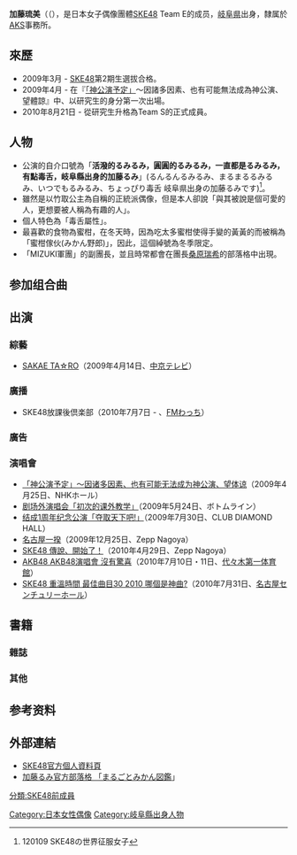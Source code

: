 {{Infobox AKB48 member
|名稱 = 加藤琉美
|圖像 = 
|日文原名 = 加藤 るみ
|假名 = かとう るみ
|羅馬拼音 = Kato Rumi
|暱稱 = {{lang|ja|るみ}}<br>{{lang|ja|みかん}}
|國籍 = {{JPN}}
|生年 = 1995
|生月 = 3
|生日 = 9
|出身地點 = {{JPN}}[[岐阜縣|岐阜縣]]
|身高 = 153cm
|血型 = B型
|出道作品 =
|出道日期 = 2009年4月25日
|加入時期 = 第2期
|經紀公司 = [[AKS|AKS]]
|所屬團體 = [[SKE48|SKE48]]
|所屬隊伍 = Team E
|兼任隊伍 = 
|前屬隊伍 = 研究生<br>→Team S<br>→Team KII 
|選拔次數 = 
|第一屆總選舉排名 = 
|第二屆總選舉排名 = 
|第三屆總選舉排名 = 未入圍
|第四屆總選舉排名 = 未入圍
|第五屆總選舉排名 = 未入圍
|相關團體 = 
|官方網站 = http://www.ske48.co.jp/profile/?id=kato_rumi 官網個人介紹頁
}}

'''加藤琉美'''（{{lang-ja|''' 加藤るみ'''}}（{{bd|1995年|3月9日}}），是日本女子偶像團體[[SKE48|SKE48]] Team E的成员，[[岐阜県|岐阜県]]出身，隸属於[[AKS|AKS]]事務所。

== 來歷 ==
* 2009年3月 - [[SKE48|SKE48]]第2期生選拔合格。
* 2009年4月 - 在『[[「神公演予定」|「神公演予定」]]～因諸多因素、也有可能無法成為神公演、望體諒』中、以研究生的身分第一次出場。
* 2010年8月21日 - 從研究生升格為Team S的正式成員。


== 人物 ==
*公演的自介口號為「'''活潑的るみるみ，圓圓的るみるみ，一直都是るみるみ，有點毒舌，岐阜縣出身的加藤るみ'''」(るんるんるみるみ、まるまるるみるみ、いつでもるみるみ、ちょっぴり毒舌 岐阜県出身の加藤るみです)<ref>120109 SKE48の世界征服女子</ref>。
*雖然是以竹取公主為自稱的正統派偶像，但是本人卻說「與其被說是個可愛的人，更想要被人稱為有趣的人」。
*個人特色為「毒舌屬性」。
*最喜歡的食物為蜜柑，在冬天時，因為吃太多蜜柑使得手變的黃黃的而被稱為「蜜柑傢伙(みかん野郎)」，因此，這個綽號為冬季限定。
*「MIZUKI軍團」的副團長，並且時常都會在團長[[桑原瑞希|桑原瑞希]]的部落格中出現。

== 参加组合曲 ==

== 出演 ==
=== 綜藝 ===
* [[SAKAE_TA☆RO|SAKAE TA☆RO]]（2009年4月14日、[[中京テレビ放送|中京テレビ]]）

=== 廣播 ===
* SKE48放課後倶楽部（2010年7月7日 - 、[[シティエフエムぎふ|FMわっち]]）

=== 廣告 ===

=== 演唱會 ===
* [[「神公演予定」～因诸多因素、也有可能无法成为神公演、望体谅|「神公演予定」～因诸多因素、也有可能无法成为神公演、望体谅]]（2009年4月25日、NHKホール）
* [[剧场外演唱会「初次的课外教学」|剧场外演唱会「初次的课外教学」]]（2009年5月24日、ボトムライン）
* [[结成1周年纪念公演「夺取天下吧!」|结成1周年纪念公演「夺取天下吧!」]]（2009年7月30日、CLUB DIAMOND HALL）
* [[名古屋一揆|名古屋一揆]]（2009年12月25日、Zepp Nagoya）
* [[SKE48_傳說、開始了！|SKE48 傳說、開始了！]]（2010年4月29日、Zepp Nagoya）
* [[AKB48_AKB48演唱會_沒有驚喜|AKB48 AKB48演唱會 沒有驚喜]]（2010年7月10日・11日、[[国立代代木競技場#第一体育館|代々木第一体育館]]）
* [[SKE48_重溫時間_最佳曲目30_2010_哪個是神曲?|SKE48 重溫時間 最佳曲目30 2010 哪個是神曲?]]（2010年7月31日、[[名古屋国際会議場|名古屋センチュリーホール]]）

== 書籍 ==
=== 雜誌 ===

=== 其他 ===

==参考资料==
{{Reflist}}

== 外部連結 ==
* [http://www.ske48.co.jp/profile/?id=kato_rumi SKE48官方個人資料頁]{{Wayback|url=http://www.ske48.co.jp/profile/?id=kato_rumi |date=20101028081016 }}
* [http://www.ske48.co.jp/blog/?writer=kato_rumi 加藤るみ官方部落格 「まるごとみかん図鑑]{{Wayback|url=http://www.ske48.co.jp/blog/?writer=kato_rumi |date=20101109170846 }}」

{{SKE48}}

{{DEFAULTSORT:Kato Rumi}}
[[分類:SKE48前成員|分類:SKE48前成員]]
[[Category:日本女性偶像|Category:日本女性偶像]]
[[Category:岐阜縣出身人物|Category:岐阜縣出身人物]]